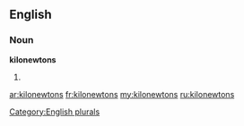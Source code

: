 ==English==

===Noun===
'''kilonewtons'''

# {{plural of|[[kilonewton]]}}

[[Category:English plurals]]

[[ar:kilonewtons]]
[[fr:kilonewtons]]
[[my:kilonewtons]]
[[ru:kilonewtons]]